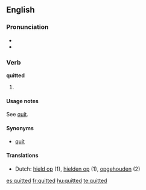 ==English==

===Pronunciation===
* {{SAMPA|/"kwIt@d/}}
* {{IPA|/ˈkwɪtəd/}}

===Verb===
'''quitted'''

# {{past of|[[quit]]}}

====Usage notes====
See [[quit#Usage notes|quit]].

====Synonyms====
* [[quit]]

====Translations====
* Dutch: [[hield op]] (1), [[hielden op]] (1), [[opgehouden]] (2)

[[es:quitted]]
[[fr:quitted]]
[[hu:quitted]]
[[te:quitted]]